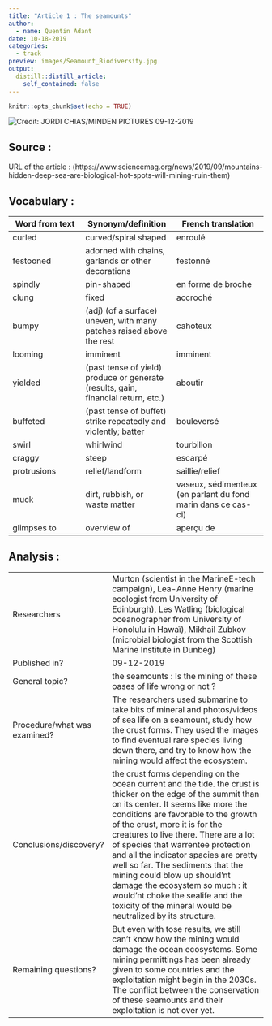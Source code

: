 ```yaml
---
title: "Article 1 : The seamounts"
author:
  - name: Quentin Adant
date: 10-18-2019
categories:
  - track
preview: images/Seamount_Biodiversity.jpg
output:
  distill::distill_article:
    self_contained: false
---
```


```r
knitr::opts_chunk$set(echo = TRUE)
```

![ [Credit: JORDI CHIAS/MINDEN PICTURES](https://www.sciencemag.org/sites/default/files/styles/inline__699w__no_aspect/public/ma_0913_Mountains_Seamount_biodiversity_700px.jpg?itok=Em8gdRlS)](images/Seamount_Biodiversity.jpg) 09-12-2019

## Source :

URL of the article : (https://www.sciencemag.org/news/2019/09/mountains-hidden-deep-sea-are-biological-hot-spots-will-mining-ruin-them)

## Vocabulary :

| Word from text | Synonym/definition | French translation |
|----------------|--------------------|--------------------|
|curled          |curved/spiral shaped|enroulé             |
|festooned       |adorned with chains, garlands or other decorations|festonné            |
|spindly         |pin-shaped          |en forme de broche  |
|clung           |fixed               |accroché            |
|bumpy           |(adj) (of a surface) uneven, with many patches raised above the rest|cahoteux            |
|looming         |imminent            |imminent            |
|yielded         |(past tense of yield) produce or generate (results, gain, financial return, etc.)|aboutir             |
|buffeted        |(past tense of buffet) strike repeatedly and violently; batter|bouleversé          |
|swirl           |whirlwind           |tourbillon          |
|craggy          |steep               |escarpé             |
|protrusions     |relief/landform     |saillie/relief      |
|muck            |dirt, rubbish, or waste matter|vaseux, sédimenteux (en parlant du fond marin dans ce cas-ci)|
|glimpses to     |overview of         |aperçu de           |

## Analysis :

|                              |                                                                     |
| ---------------------------- | ------------------------------------------------------------------- |
| Researchers                  | Murton (scientist in the MarineE-tech campaign), Lea-Anne Henry (marine ecologist from University of Edinburgh), Les Watling (biological oceanographer from University of Honolulu in Hawaï), Mikhail Zubkov (microbial biologist from the Scottish Marine Institute in Dunbeg) |
| Published in?                | 09-12-2019                                                       |
| General topic?               | the seamounts : Is the mining of these oases of life wrong or not ?    |
| Procedure/what was examined? | The researchers used submarine to take bits of mineral and photos/videos of sea life on a seamount, study how the crust forms. They used the images to find eventual rare species living down there, and try to know how the mining would affect the ecosystem. |
| Conclusions/discovery?       | the crust forms depending on the ocean current and the tide. the crust is thicker on the edge of the summit than on its center. It seems like more the conditions are favorable to the growth of the crust, more it is for the creatures to live there. There are a lot of species that warrentee protection and all the indicator spacies are pretty well so far. The sediments that the mining could blow up should'nt damage the ecosystem so much : it would'nt choke the sealife and the toxicity of the mineral would be neutralized by its structure. |
| Remaining questions?         | But even with tose results, we still can't know how the mining would damage the ocean ecosystems. Some mining permittings has been already given to some countries and the exploitation might begin in the 2030s. The conflict between the conservation of these seamounts and their exploitation is not over yet. |

